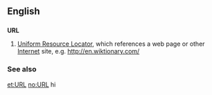 ==English==

==={{initialism}}===
'''URL'''

#[[Uniform Resource Locator]], which references a web page or other [[Internet]] site, e.g. http://en.wiktionary.com/

===See also===
{{pedialite}}

[[et:URL]]
[[no:URL]]
hi